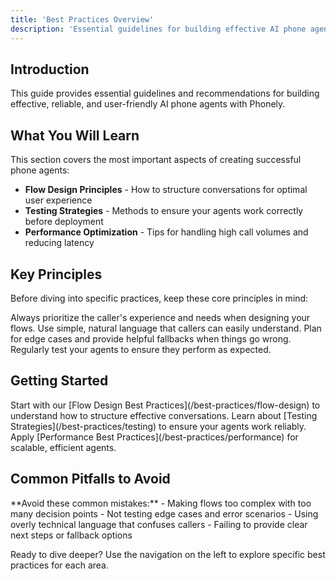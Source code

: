 ```yaml
---
title: 'Best Practices Overview'
description: 'Essential guidelines for building effective AI phone agents with Phonely'
---
```


## Introduction

This guide provides essential guidelines and recommendations for building effective, reliable, and user-friendly AI phone agents with Phonely.

## What You Will Learn

This section covers the most important aspects of creating successful phone agents:

- **Flow Design Principles** - How to structure conversations for optimal user experience
- **Testing Strategies** - Methods to ensure your agents work correctly before deployment
- **Performance Optimization** - Tips for handling high call volumes and reducing latency

## Key Principles

Before diving into specific practices, keep these core principles in mind:

<CardGroup columns="2">
  <Card title="User-Centric Design" icon="user">
    Always prioritize the caller's experience and needs when designing your flows.
  </Card>
  
  <Card title="Clear Communication" icon="comments">
    Use simple, natural language that callers can easily understand.
  </Card>
  
  <Card title="Graceful Error Handling" icon="shield-check">
    Plan for edge cases and provide helpful fallbacks when things go wrong.
  </Card>
  
  <Card title="Continuous Testing" icon="vial">
    Regularly test your agents to ensure they perform as expected.
  </Card>
</CardGroup>

## Getting Started

<Steps>
  <Step title="Review Flow Design">
    Start with our [Flow Design Best Practices](/best-practices/flow-design) to understand how to structure effective conversations.
  </Step>
  <Step title="Implement Testing">
    Learn about [Testing Strategies](/best-practices/testing) to ensure your agents work reliably.
  </Step>
  <Step title="Optimize Performance">
    Apply [Performance Best Practices](/best-practices/performance) for scalable, efficient agents.
  </Step>
</Steps>

## Common Pitfalls to Avoid

<Warning>
  **Avoid these common mistakes:**
  - Making flows too complex with too many decision points
  - Not testing edge cases and error scenarios
  - Using overly technical language that confuses callers
  - Failing to provide clear next steps or fallback options
</Warning>

Ready to dive deeper? Use the navigation on the left to explore specific best practices for each area.
